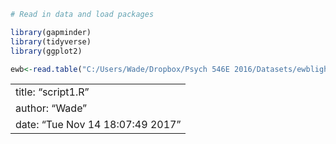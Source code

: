 
```r
# Read in data and load packages

library(gapminder)
library(tidyverse)
library(ggplot2)

ewb<-read.table("C:/Users/Wade/Dropbox/Psych 546E 2016/Datasets/ewblight.txt", header=TRUE)
```


---
title: "script1.R"
author: "Wade"
date: "Tue Nov 14 18:07:49 2017"
---
